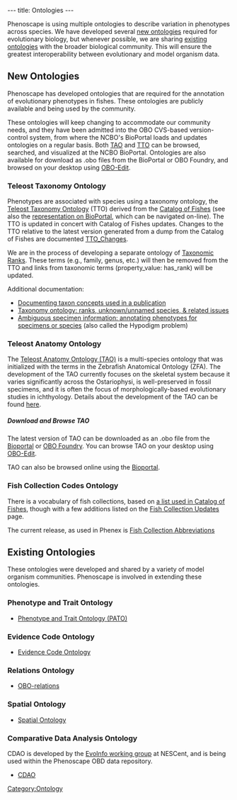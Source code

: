 ---
title: Ontologies
---

Phenoscape is using multiple ontologies to describe variation in phenotypes across species.  We have developed several [[#New_Ontologies | new ontologies]] required for evolutionary biology, but whenever possible, we are sharing [[#Existing_Ontologies | existing ontologies]] with the broader biological community.  This will ensure the greatest interoperability between evolutionary and model organism data.

== New Ontologies ==

Phenoscape has developed ontologies that are required for the annotation of evolutionary phenotypes in fishes.  These ontologies are publicly available and being used by the community.

These ontologies will keep changing to accommodate our community needs, and they have been admitted into the OBO CVS-based version-control system, from where the NCBO's BioPortal loads and updates ontologies on a regular basis.  Both [http://bioportal.bioontology.org/visualize/38362 TAO] and [http://bioportal.bioontology.org/visualize/38363 TTO] can be browsed, searched, and visualized at the NCBO BioPortal. Ontologies are also available for download as .obo files from the BioPortal or OBO Foundry, and browsed on your desktop using [http://oboedit.org/ OBO-Edit].

=== Teleost Taxonomy Ontology ===

Phenotypes are associated with species using a taxonomy ontology, the [[Taxonomy ontology|Teleost Taxonomy Ontology]] (TTO) derived from the [http://www.calacademy.org/RESEARCH/ichthyology/catalog/fishcatsearch.html Catalog of Fishes] (see also the [http://bioportal.bioontology.org/visualize/38363 representation on BioPortal], which can be navigated on-line). The TTO is updated in concert with Catalog of Fishes updates.  Changes to the TTO relative to the latest version generated from a dump from the Catalog of Fishes are documented [[TTO_Changes]].

We are in the process of developing a separate ontology of [[Taxonomic Ranks]].  These terms (e.g., family, genus, etc.) will then be removed from the TTO and links from taxonomic terms (property_value: has_rank) will be updated.

Additional documentation:
* [[Documenting taxon concepts used in a publication]]
* [[Taxonomy ontology: ranks, unknown/unnamed species, & related issues]]
* [[Hypodigm|Ambiguous specimen information: annotating phenotypes for specimens or species]] (also called the Hypodigm problem)

=== Teleost Anatomy Ontology ===

The [http://bioportal.bioontology.org/visualize/38362 Teleost Anatomy Ontology (TAO)] is a multi-species ontology that was initialized with the terms in the Zebrafish Anatomical Ontology (ZFA). The development of the TAO currently focuses on the skeletal system because it varies significantly across the Ostariophysi, is well-preserved in fossil specimens, and it is often the focus of morphologically-based evolutionary studies in ichthyology. Details about the development of the TAO can be found [[Teleost Anatomy Ontology | here]].

===== Download and Browse TAO =====

The latest version of TAO can be downloaded as an .obo file from the [http://bioportal.bioontology.org/ontologies/39222 Bioportal] or [http://www.obofoundry.org/ OBO Foundry]. You can browse TAO on your desktop using [http://oboedit.org/ OBO-Edit].

TAO can also be browsed online using the [http://bioportal.bioontology.org/ontologies/39222 Bioportal].

=== Fish Collection Codes Ontology ===

There is a vocabulary of fish collections, based on [http://research.calacademy.org/research/ichthyology/catalog/abtabr.html a list used in Catalog of Fishes], though with a few additions listed on the [[Fish Collection Updates]] page.

The current release, as used in Phenex is
[https://obo.svn.sourceforge.net/viewvc/obo/phenote/trunk/obo-files/fish_collection_abbreviation.obo?view=markup Fish Collection Abbreviations]

== Existing Ontologies ==

These ontologies were developed and shared by a variety of model organism communities. Phenoscape is involved in extending these ontologies.

=== Phenotype and Trait Ontology ===

* [http://bioportal.bioontology.org/visualize/38339 Phenotype and Trait Ontology (PATO)]

=== Evidence Code Ontology ===

*[http://bioportal.bioontology.org/visualize/36625 Evidence Code Ontology]

=== Relations Ontology ===
* [http://www.obofoundry.org/ro/ OBO-relations]

=== Spatial Ontology ===
*[http://bioportal.bioontology.org/visualize/29952 Spatial Ontology]

=== Comparative Data Analysis Ontology ===
CDAO is developed by the [http://www.nescent.org/wg_evoinfo/Main_Page EvoInfo working group] at NESCent, and is being used within the Phenoscape OBD data repository.
* [http://www.evolutionaryontology.org/ CDAO]

[[Category:Ontology]]